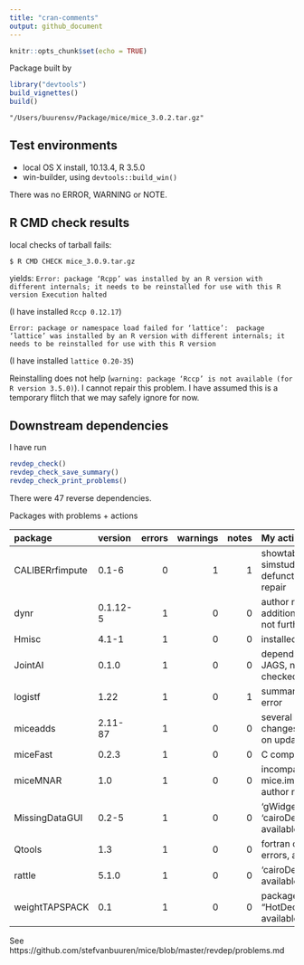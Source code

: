 ---
title: "cran-comments"
output: github_document
---

```{r setup, include=FALSE}
knitr::opts_chunk$set(echo = TRUE)
```

Package built by

```{r eval = FALSE}
library("devtools")
build_vignettes()
build()
```

`"/Users/buurensv/Package/mice/mice_3.0.2.tar.gz"`

## Test environments

* local OS X install, 10.13.4, R 3.5.0
* win-builder, using `devtools::build_win()`

There was no ERROR, WARNING or NOTE.

## R CMD check results

local checks of tarball fails:

`$ R CMD CHECK mice_3.0.9.tar.gz`

yields: 
`Error: package ‘Rcpp’ was installed by an R version with different internals; it needs to be reinstalled for use with this R version
Execution halted`

(I have installed `Rccp 0.12.17`)

`Error: package or namespace load failed for ‘lattice’:
 package ‘lattice’ was installed by an R version with different internals; it needs to be reinstalled for use with this R version`

(I have installed `lattice 0.20-35`)

Reinstalling does not help (`warning: package ‘Rccp’ is not available
(for R version 3.5.0)`). I cannot repair this problem. I have assumed
this is a temporary flitch that we may safely ignore for now.

## Downstream dependencies

I have run 

```{r eval=FALSE}
revdep_check()
revdep_check_save_summary()
revdep_check_print_problems()
```

There were 47 reverse dependencies.

Packages with problems + actions

|package         |version  | errors| warnings| notes| My actions
|:---------------|:--------|------:|--------:|-----:|:---------------------------------
|CALIBERrfimpute |0.1-6    |      0|        1|     1| showtable() in simstudy_survival defunct - author will repair
|dynr            |0.1.12-5 |      1|        0|     0| author noted, needs additional local installs, not further checked
|Hmisc           |4.1-1    |      1|        0|     0| installed by hand
|JointAI         |0.1.0    |      1|        0|     0| depends on external JAGS, not further checked
|logistf         |1.22     |      1|        0|     1| summary(pool.RR(fit.list)) error 
|miceadds        |2.11-87  |      1|        0|     0| several breaking changes, author working on update
|miceFast        |0.2.3    |      1|        0|     0| C compilation errors
|miceMNAR        |1.0      |      1|        0|     0| incompatible mice.impute.hecknorm(), author noted
|MissingDataGUI  |0.2-5    |      1|        0|     0| 'gWidgetsRGtk2', 'cairoDevice' not available
|Qtools          |1.3      |      1|        0|     0| fortran compilation errors, author noted
|rattle          |5.1.0    |      1|        0|     0| 'cairoDevice' not available
|weightTAPSPACK  |0.1      |      1|        0|     0| package "HotDeckImputation" not available

See https://github.com/stefvanbuuren/mice/blob/master/revdep/problems.md
